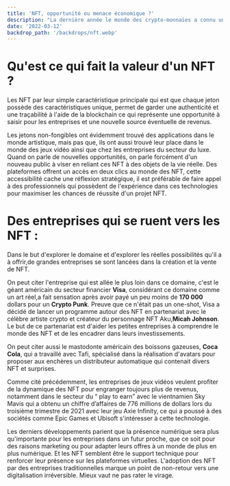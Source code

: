 ```yaml
---
title: 'NFT, opportunité ou menace économique ?'
description: "La dernière année le monde des crypto-monnaies a connu une expansion fulgurante et les NFT n'ont pas fait exception à la règle. Il est vrai que dans l'imaginaire collectif, les NFT tournent uniquement autour de l'art numérique et sont réservés uniquement pour les collectionneurs, mais des entreprises ont vu le potentiel caché derrière cette technologie et ont commencé à s'y intéresser."
date: '2022-03-12'
backdrop_path: '/backdrops/nft.webp'
---
```


# Qu'est ce qui fait la valeur d'un NFT ?

Les NFT par leur simple caractéristique principale qui est que chaque jeton possède des caractéristiques unique, permet de garder une authenticité et une traçabilité à l'aide de la blockchain ce qui représente une opportunité à saisir pour les entreprises et une nouvelle source éventuelle de revenus.

Les jetons non-fongibles ont évidemment trouvé des applications dans le monde artistique, mais pas que, ils ont aussi trouvé leur place dans le monde des jeux vidéo ainsi que chez les entreprises du secteur du luxe. Quand on parle de nouvelles opportunités, on parle forcément d'un nouveau public à viser en reliant ces NFT à des objets de la vie réelle.
Des plateformes offrent un accès en deux clics au monde des NFT, cette accessibilité cache une réflexion stratégique, il est préférable de faire appel à des professionnels qui possèdent de l'expérience dans ces technologies pour maximiser les chances de réussite d'un projet NFT.

# Des entreprises qui se ruent vers les NFT :

Dans le but d'explorer le domaine et d'explorer les réelles possibilités qu'il a à offrir,de grandes entreprises se sont lancées dans la création et la vente de NFT.

On peut citer l'entreprise qui est allée le plus loin dans ce domaine, c'est le géant américain du secteur financier **Visa**, considérant ce domaine comme un art réel,a fait sensation après avoir payé un peu moins de **170 000** dollars pour un **Crypto Punk**. Preuve que ce n'était pas un one-shot, Visa a décidé de lancer un programme autour des NFT en partenariat avec le célèbre artiste crypto et créateur du personnage NFT Aku,**Micah Johnson**. Le but de ce partenariat est d'aider les petites entreprises à comprendre le monde des NFT et de les encadrer dans leurs investissements.

On peut citer aussi le mastodonte américain des boissons gazeuses, **Coca Cola**, qui a travaillé avec Tafi, spécialisé dans la réalisation d'avatars pour proposer aux enchères un distributeur automatique qui contenait divers NFT et surprises.

Comme cité précédemment, les entreprises de jeux vidéos veulent profiter de la dynamique des NFT pour engranger toujours plus de revenus, notamment dans le secteur du “ play to earn” avec le vientnamien Sky Mavis qui a obtenu un chiffre d’affaires de 776 millions de dollars lors du troisième trimestre de 2021 avec leur jeu Axie Infinity, ce qui a poussé à des sociétés comme Epic Games et Ubisoft s'intéresser à cette technologie.

Les derniers développements parient que la présence numérique sera plus qu'importante pour les entreprises dans un futur proche, que ce soit pour des raisons marketing ou pour adapter leurs offres à un monde de plus en plus numérique. Et les NFT semblent être le support technique pour renforcer leur présence sur les plateformes virtuelles.
L'adoption des NFT par des entreprises traditionnelles marque un point de non-retour vers une digitalisation irréversible. Mieux vaut ne pas rater le virage.
